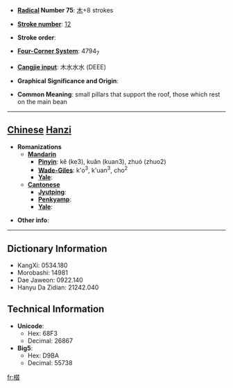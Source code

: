 * '''[[Wiktionary:Chinese radical index| Radical]] Number 75''': [[Wiktionary:Chinese radical index 木|木]]+8 strokes

* '''[[Wiktionary:Chinese total strokes index|Stroke number]]''': [[Wiktionary:Chinese total strokes index 12|12]]

* '''Stroke order''': 

* '''[[Wiktionary:Chinese four corner index|Four-Corner System]]''': 4794<sub>7</sub>

* '''[[Wiktionary:Chinese Cangjie index|Cangjie input]]''': 木水水水 (DEEE)

* '''Graphical Significance and Origin''': 

* '''Common Meaning''': small pillars that support the roof, those which rest on the main bean

----

== [[Chinese]] [[Hanzi]] ==

* '''Romanizations'''
** '''[[Mandarin]]'''
*** '''[[Pinyin]]''': kě (ke3), kuǎn (kuan3), zhuó (zhuo2)
*** '''[[Wade-Giles]]''': k'o<sup>3</sup>, k'uan<sup>3</sup>, cho<sup>2</sup>
*** '''[[Yale]]''': 
** '''[[Cantonese]]'''
*** '''[[Jyutping]]''':
*** '''[[Penkyamp]]''': 
*** '''[[Yale]]''': 

* '''Other info''': 

----

== Dictionary Information ==

* KangXi: 0534.180
* Morobashi: 14981
* Dae Jaweon: 0922.140
* Hanyu Da Zidian: 21242.040

== Technical Information ==

* '''Unicode''':
** Hex: 68F3
** Decimal: 26867
* '''Big5''':
** Hex: D9BA
** Decimal: 55738

[[fr:棳]]